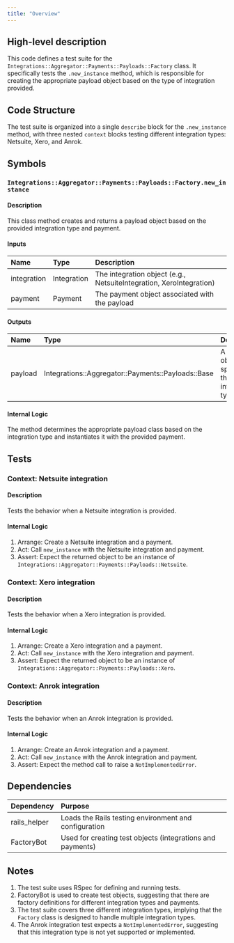 ```yaml
---
title: "Overview"
---
```


## High-level description
This code defines a test suite for the `Integrations::Aggregator::Payments::Payloads::Factory` class. It specifically tests the `.new_instance` method, which is responsible for creating the appropriate payload object based on the type of integration provided.

## Code Structure
The test suite is organized into a single `describe` block for the `.new_instance` method, with three nested `context` blocks testing different integration types: Netsuite, Xero, and Anrok.

## Symbols

### `Integrations::Aggregator::Payments::Payloads::Factory.new_instance`
#### Description
This class method creates and returns a payload object based on the provided integration type and payment.

#### Inputs
| Name | Type | Description |
|:-----|:-----|:------------|
| integration | Integration | The integration object (e.g., NetsuiteIntegration, XeroIntegration) |
| payment | Payment | The payment object associated with the payload |

#### Outputs
| Name | Type | Description |
|:-----|:-----|:------------|
| payload | Integrations::Aggregator::Payments::Payloads::Base | A payload object specific to the integration type |

#### Internal Logic
The method determines the appropriate payload class based on the integration type and instantiates it with the provided payment.

## Tests

### Context: Netsuite integration
#### Description
Tests the behavior when a Netsuite integration is provided.

#### Internal Logic
1. Arrange: Create a Netsuite integration and a payment.
2. Act: Call `new_instance` with the Netsuite integration and payment.
3. Assert: Expect the returned object to be an instance of `Integrations::Aggregator::Payments::Payloads::Netsuite`.

### Context: Xero integration
#### Description
Tests the behavior when a Xero integration is provided.

#### Internal Logic
1. Arrange: Create a Xero integration and a payment.
2. Act: Call `new_instance` with the Xero integration and payment.
3. Assert: Expect the returned object to be an instance of `Integrations::Aggregator::Payments::Payloads::Xero`.

### Context: Anrok integration
#### Description
Tests the behavior when an Anrok integration is provided.

#### Internal Logic
1. Arrange: Create an Anrok integration and a payment.
2. Act: Call `new_instance` with the Anrok integration and payment.
3. Assert: Expect the method call to raise a `NotImplementedError`.

## Dependencies
| Dependency | Purpose |
|:-----------|:--------|
| rails_helper | Loads the Rails testing environment and configuration |
| FactoryBot | Used for creating test objects (integrations and payments) |

## Notes
1. The test suite uses RSpec for defining and running tests.
2. FactoryBot is used to create test objects, suggesting that there are factory definitions for different integration types and payments.
3. The test suite covers three different integration types, implying that the `Factory` class is designed to handle multiple integration types.
4. The Anrok integration test expects a `NotImplementedError`, suggesting that this integration type is not yet supported or implemented.